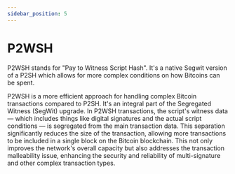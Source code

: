 ```yaml
---
sidebar_position: 5
---
```


# P2WSH

P2WSH stands for "Pay to Witness Script Hash". It's a native Segwit version of a P2SH which allows for more complex
conditions on how Bitcoins can be spent.

P2WSH is a more efficient approach for handling complex Bitcoin transactions compared to P2SH. It's an integral part of
the Segregated Witness (SegWit) upgrade. In P2WSH transactions, the script's witness data — which includes things like
digital signatures and the actual script conditions — is segregated from the main transaction data. This separation
significantly reduces the size of the transaction, allowing more transactions to be included in a single block on the
Bitcoin blockchain. This not only improves the network's overall capacity but also addresses the transaction
malleability issue, enhancing the security and reliability of multi-signature and other complex transaction types.


<MalleabilityInfo />


<HelpWanted />

